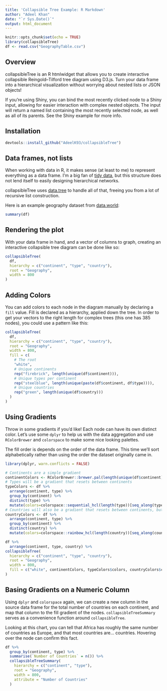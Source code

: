 ```yaml
---
title: 'Collapsible Tree Example: R Markdown'
author: "Adeel Khan"
date: "`r Sys.Date()`"
output: html_document
---
```


```r
knitr::opts_chunk$set(echo = TRUE)
library(collapsibleTree)
df <- read.csv("GeographyTable.csv")
```

## Overview

collapsibleTree is an R htmlwidget that allows you to create interactive collapsible Reingold–Tilford tree diagram using D3.js. Turn your data frame into a hierarchical visualization without worrying about nested lists or JSON objects!
  
If you're using Shiny, you can bind the most recently clicked node to a Shiny input, allowing for easier interaction with complex nested objects. The input will return a named list containing the most recently selected node, as well as all of its parents. See the Shiny example for more info.

## Installation

```r
devtools::install_github("AdeelK93/collapsibleTree")
```

## Data frames, not lists

When working with data in R, it makes sense (at least to me) to represent everything as a data frame. I'm a big fan of [tidy data](https://cran.r-project.org/web/packages/tidyr/vignettes/tidy-data.html), but this structure does not lend itself to easily designing hierarchical networks. 

collapsibleTree uses [data.tree](https://cran.r-project.org/web/packages/data.tree/vignettes/data.tree.html) to handle all of that, freeing you from a lot of recursive list construction.

Here is an example geography dataset from [data.world](https://data.world/glx/geography-table):

```r
summary(df)
```

## Rendering the plot

With your data frame in hand, and a vector of columns to graph, creating an interactive collapsible tree diagram can be done like so:

```r
collapsibleTree(
  df,
  hierarchy = c("continent", "type", "country"),
  root = "Geography",
  width = 800
)
```

## Adding Colors

You can add colors to each node in the diagram manually by declaring a `fill` value. Fill is declared as a hierarchy, applied down the tree. In order to get your vectors to the right length for complex trees (this one has 385 nodes), you could use a pattern like this:

```r
collapsibleTree(
  df,
  hierarchy = c("continent", "type", "country"),
  root = "Geography",
  width = 800,
  fill = c(
    # The root
    "white",
    # Unique continents
    rep("firebrick", length(unique(df$continent))),
    # Unique types per continent
    rep("steelblue", length(unique(paste(df$continent, df$type)))),
    # Unique countries
    rep("green", length(unique(df$country)))
  )
)
```

## Using Gradients

Throw in some gradients if you'd like! Each node can have its own distinct color. Let's use some `dplyr` to help us with the data aggregation and use `RColorBrewer` and `colorspace` to make some nice looking palettes.

The fill order is depends on the order of the data frame. This time we'll sort alphabetically rather than using the order the dataset originally came in.

```r
library(dplyr, warn.conflicts = FALSE)

# Continents are a simple gradient
continentColors <- RColorBrewer::brewer.pal(length(unique(df$continent)), "Reds")
# Types will be a gradient that resets between continents
typeColors <- df %>%
  arrange(continent, type) %>% 
  group_by(continent) %>%
  distinct(type) %>%
  mutate(colors=colorspace::sequential_hcl(length(type))[seq_along(type)])
# Countries will also be a gradient that resets between continents, but not types
countryColors <- df %>%
  arrange(continent, type) %>% 
  group_by(continent) %>%
  distinct(country) %>%
  mutate(colors=colorspace::rainbow_hcl(length(country))[seq_along(country)])

df %>%
  arrange(continent, type, country) %>%
collapsibleTree(
  hierarchy = c("continent", "type", "country"),
  root = "Geography",
  width = 800,
  fill = c("white", continentColors, typeColors$colors, countryColors$colors)
)
```

## Basing Gradients on a Numeric Column

Using `dplyr` and `colorspace` again, we can create a new column in the source data frame for the total number of countries on each continent, and map that column to the fill gradient of the nodes. `collapsibleTreeSummary` serves as a convenience function around `collapsibleTree`. 

Looking at this chart, you can tell that Africa has roughly the same number of countries as Europe, and that most countries are... countries. Hovering over the node can confirm this fact.

```r
df %>%
  group_by(continent, type) %>%
  summarise(`Number of Countries` = n()) %>%
  collapsibleTreeSummary(
    hierarchy = c("continent", "type"),
    root = "Geography",
    width = 800,
    attribute = "Number of Countries"
  )
```
